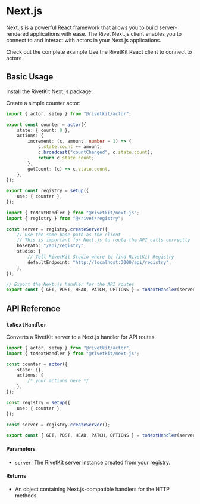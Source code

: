 
# Next.js

Next.js is a powerful React framework that allows you to build server-rendered applications with ease. The Rivet Next.js client enables you to connect to and interact with actors in your Next.js applications.

<CardGroup>
<Card title="View Example on GitHub" icon="github" href="https://github.com/rivet-gg/rivetkit/tree/main/examples/next-js">
	Check out the complete example
</Card>
<Card title="View client integration" icon="github" href="https://rivet.gg/docs/clients/next-js/">
	Use the RivetKit React client to connect to actors
</Card>
</CardGroup>

## Basic Usage

<Steps>

<Step title="Installation">
  
Install the RivetKit Next.js package:
<InstallPackage name="@rivetkit/actor @rivetkit/next-js" />

</Step>

<Step title="Create an Actor">

Create a simple counter actor:

```ts {{"title":"src/rivet/registry.ts"}}
import { actor, setup } from "@rivetkit/actor";

export const counter = actor({
	state: { count: 0 },
	actions: {
		increment: (c, amount: number = 1) => {
			c.state.count += amount;
			c.broadcast("countChanged", c.state.count);
			return c.state.count;
		},
		getCount: (c) => c.state.count,
	},
});

export const registry = setup({
	use: { counter },
});
```

</Step>

<Step title="Setup Registry API routes">

```ts {{"title":"src/app/api/registry/[...all]/route.ts"}}
import { toNextHandler } from "@rivetkit/next-js";
import { registry } from "@/rivet/registry";

const server = registry.createServer({
	// Use the same base path as the client
	// This is important for Next.js to route the API calls correctly
	basePath: "/api/registry",
	studio: {
		// Tell RivetKit Studio where to find RivetKit Registry
		defaultEndpoint: "http://localhost:3000/api/registry",
	},
});

// Export the Next.js handler for the API routes
export const { GET, POST, HEAD, PATCH, OPTIONS } = toNextHandler(server);
```

</Step>
</Steps>

## API Reference

### `toNextHandler`
Converts a RivetKit server to a Next.js handler for API routes.

```ts
import { actor, setup } from "@rivetkit/actor";
import { toNextHandler } from "@rivetkit/next-js";

const counter = actor({
	state: {},
	actions: {
		/* your actions here */
	},
});

const registry = setup({
	use: { counter },
});

const server = registry.createServer();

export const { GET, POST, HEAD, PATCH, OPTIONS } = toNextHandler(server);
```

#### Parameters
- `server`: The RivetKit server instance created from your registry.

#### Returns
- An object containing Next.js-compatible handlers for the HTTP methods.